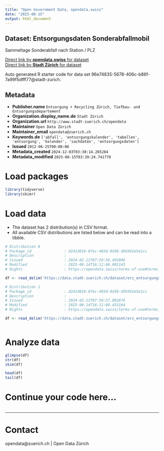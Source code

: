 ```yaml
---
title: "Open Government Data, opendata.swiss"
date: "2025-08-15"
output: html_document
---
```


## Dataset: Entsorgungsdaten Sonderabfallmobil

Sammeltage Sonderabfall nach Station / PLZ

[Direct link by **opendata.swiss** for dataset](https://opendata.swiss/de/dataset/entsorgungsdaten-sonderabfallmobil)<br>
[Direct link by **Stadt Zürich** for dataset](https://data.stadt-zuerich.ch/dataset/erz_entsorgungskalender_sonderabfall)

Auto generated R starter code for data set 96e74835-5678-406c-b86f-7a99f5dfff77@stadt-zurich.

## Metadata

- **Publisher.name** `Entsorgung + Recycling Zürich, Tiefbau- und Entsorgungsdepartement`
- **Organization.display_name.de** `Stadt Zürich`
- **Organization.url** `http://www.stadt-zuerich.ch/opendata`
- **Maintainer** `Open Data Zürich`
- **Maintainer_email** `opendata@zuerich.ch`
- **Keywords.de** `['abfall', 'entsorgungskalender', 'tabellen', 'entsorgung', 'kalender', 'sachdaten', 'entsorgungsdaten']`
- **Issued** `2012-06-25T00:00:00`
- **Metadata_created** `2024-12-03T03:38:14.265284`
- **Metadata_modified** `2025-08-15T03:39:24.741770`


# Load packages

```r

library(tidyverse)
library(skimr)

```

# Load data

-   The dataset has 2 distribution(s) in CSV format.
-   All available CSV distributions are listed below and can be read into a tibble.

```r

# Distribution 0
# Package_id               : d241d81b-07ec-403d-9d36-d56562e5e1cc
# Description              : 
# Issued                   : 2024-02-12T07:59:56.493096
# Modified                 : 2025-08-14T16:11:08.001143
# Rights                   : https://opendata.swiss/terms-of-use#terms_open

df <- read_delim('https://data.stadt-zuerich.ch/dataset/erz_entsorgungskalender_sonderabfall/download/entsorgungskalender_sonderabfall_2024.csv')

# Distribution 1
# Package_id               : d241d81b-07ec-403d-9d36-d56562e5e1cc
# Description              : 
# Issued                   : 2024-02-12T07:59:57.092676
# Modified                 : 2025-08-14T16:11:09.453164
# Rights                   : https://opendata.swiss/terms-of-use#terms_open

df <- read_delim('https://data.stadt-zuerich.ch/dataset/erz_entsorgungskalender_sonderabfall/download/entsorgungskalender_sonderabfall_2025.csv')



```

# Analyze data

```r

glimpse(df)
str(df)
skim(df)

head(df)
tail(df)

```

# Continue your code here...

```r

```

------------------------------------------------------------------------

# Contact

opendata@zuerich.ch | Open Data Zürich

